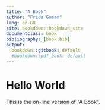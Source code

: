 ```yaml
---
title: "A Book"
author: "Frida Gomam"
lang: en-GB
site: bookdown::bookdown_site
documentclass: book
bibliography: [book.bib]
output:
  bookdown::gitbook: default
  #bookdown::pdf_book: default
---
```


# Hello World

This is the on-line version of "A Book".
